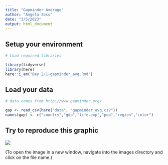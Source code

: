 ```yaml
---
title: "Gapminder Average"
author: "Angela Zoss"
date: "3/5/2023"
output: html_document
---
```


## Setup your environment

```r

# Load required libraries

library(tidyverse)
library(here)
here::i_am("Day 2/1-gapminder_avg.Rmd")

```

## Load your data

```r

# data comes from http://www.gapminder.org/

gap <- read_csv(here("data", "gapminder_avg.csv"))
names(gap) <- c("country","gdp","life.exp","pop","region","color")

```

## Try to reproduce this graphic

![](images/gapminder-goal.png)

(To open the image in a new window, navigate into the images directory and click on the file name.)

```r



```
